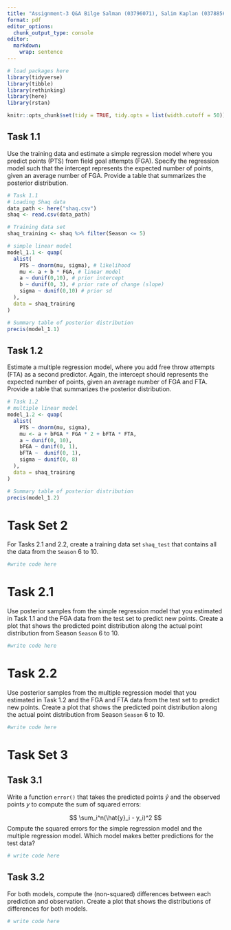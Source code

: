 ```yaml
---
title: "Assignment-3 Q&A Bilge Salman (03796071), Salim Kaplan (0378856) GitHub link: https://github.com/salimkaplan/BayesIntro24-Assignments/tree/main"
format: pdf
editor_options: 
  chunk_output_type: console
editor: 
  markdown: 
    wrap: sentence
---
```


```r
# load packages here
library(tidyverse)
library(tibble)
library(rethinking)
library(here)
library(rstan)

knitr::opts_chunk$set(tidy = TRUE, tidy.opts = list(width.cutoff = 50))
```



## Task 1.1

Use the training data and estimate a simple regression model where you predict points (PTS) from field goal attempts (FGA). 
Specify the regression model such that the intercept represents the expected number of points, given an average number of FGA.
Provide a table that summarizes the posterior distribution. 

```r
# Task 1.1
# Loading Shaq data
data_path <- here("shaq.csv")
shaq <- read.csv(data_path)

# Training data set
shaq_training <- shaq %>% filter(Season <= 5)

# simple linear model
model_1.1 <- quap(
  alist(
    PTS ~ dnorm(mu, sigma), # likelihood
    mu <- a + b * FGA, # linear model
    a ~ dunif(0,10), # prior intercept
    b ~ dunif(0, 3), # prior rate of change (slope)
    sigma ~ dunif(0,10) # prior sd
  ),
  data = shaq_training
)

# Summary table of posterior distribution 
precis(model_1.1)


```


## Task 1.2 

Estimate a multiple regression model, where you add free throw attempts (FTA) as a second predictor. 
Again, the intercept should represents the expected number of points, given an average number of FGA and FTA.
Provide a table that summarizes the posterior distribution.

```r
# Task 1.2
# multiple linear model
model_1.2 <- quap(
  alist(
    PTS ~ dnorm(mu, sigma),
    mu <- a + bFGA * FGA * 2 + bFTA * FTA,
    a ~ dunif(0, 10),
    bFGA ~ dunif(0, 1),
    bFTA ~  dunif(0, 1),
    sigma ~ dunif(0, 8)
  ),
  data = shaq_training
)

# Summary table of posterior distribution 
precis(model_1.2)

```


\newpage

# Task Set 2

For Tasks 2.1 and 2.2, create a training data set `shaq_test` that contains all the data from the `Season` 6 to 10. 

```r
#write code here
```

# Task 2.1 

Use posterior samples from the simple regression model that you estimated in Task 1.1 and the FGA data from the test set to predict new points. 
Create a plot that shows the predicted point distribution along the actual point distribution from Season `Season` 6 to 10. 

```r
#write code here
```


# Task 2.2 

Use posterior samples from the multiple regression model that you estimated in Task 1.2 and the FGA and FTA data from the test set to predict new points. 
Create a plot that shows the predicted point distribution along the actual point distribution from Season `Season` 6 to 10. 

```r
#write code here
```

\newpage

# Task Set 3

## Task 3.1 

Write a function `error()` that takes the predicted points $\hat{y}$ and the observed points $y$ to compute the sum of squared errors:

$$
\sum_i^n(\hat{y}_i - y_i)^2
$$
Compute the squared errors for the simple regression model and the multiple regression model. 
Which model makes better predictions for the test data? 

```r
# write code here
```


## Task 3.2

For both models, compute the (non-squared) differences between each prediction and observation. 
Create a plot that shows the distributions of differences for both models. 

```r
# write code here
```










